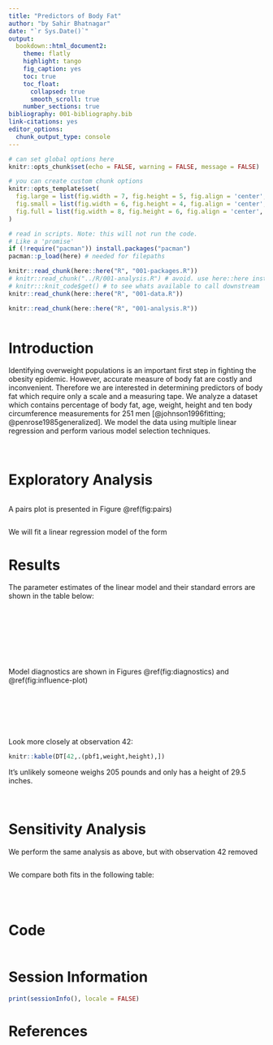 ```yaml
---
title: "Predictors of Body Fat"
author: "by Sahir Bhatnagar"
date: "`r Sys.Date()`"
output:
  bookdown::html_document2:
    theme: flatly
    highlight: tango
    fig_caption: yes
    toc: true
    toc_float:
      collapsed: true
      smooth_scroll: true
    number_sections: true
bibliography: 001-bibliography.bib
link-citations: yes
editor_options: 
  chunk_output_type: console
---
```


```r
# can set global options here
knitr::opts_chunk$set(echo = FALSE, warning = FALSE, message = FALSE)

# you can create custom chunk options
knitr::opts_template$set(
  fig.large = list(fig.width = 7, fig.height = 5, fig.align = 'center', fig.pos = 'h'),
  fig.small = list(fig.width = 6, fig.height = 4, fig.align = 'center', fig.pos = 'h'),
  fig.full = list(fig.width = 8, fig.height = 6, fig.align = 'center', fig.pos = 'h')
)

# read in scripts. Note: this will not run the code. 
# Like a 'promise'
if (!require("pacman")) install.packages("pacman")
pacman::p_load(here) # needed for filepaths

knitr::read_chunk(here::here("R", "001-packages.R"))
# knitr::read_chunk("../R/001-analysis.R") # avoid. use here::here instead. more robust across users
# knitr:::knit_code$get() # to see whats available to call downstream
knitr::read_chunk(here::here("R", "001-data.R"))

knitr::read_chunk(here::here("R", "001-analysis.R"))
```


```r
```


# Introduction

Identifying overweight populations is an important first step in fighting the obesity epidemic. However, accurate measure of body fat are costly and inconvenient. Therefore we are interested in determining predictors of body fat which require only a scale and a measuring tape. We analyze a dataset which contains percentage of body fat, age, weight, height and ten body circumference measurements for 251 men [@johnson1996fitting; @penrose1985generalized]. We model the data using multiple linear regression and perform various model selection techniques.

<br>


# Exploratory Analysis

```r
```

A pairs plot is presented in Figure \@ref(fig:pairs)

```r
```

We will fit a linear regression model of the form

\begin{multline}
pbf1_i= \beta_0+\beta_1\textrm{age}_i+\beta_2\textrm{weight}_i+\beta_3\textrm{height}_i+\beta_4\textrm{neck}_i \\
+\beta_5\textrm{chest}+\beta_6\textrm{abdomen}_i+\beta_7\textrm{hip}_i+\beta_8\textrm{thigh}_i+\beta_9\textrm{knee}_i \\
+\beta_{10}\textrm{ankle}_i+ \beta_{11}\textrm{bicep}_i +\beta_{12}\textrm{forearm}_i +\beta_{13}\textrm{wrist}_i + \varepsilon
\end{multline}


# Results

The parameter estimates of the linear model and their standard errors are shown in the table below:

<br>

```r
```

```r
```

```r
```

```r
```


<br>

Model diagnostics are shown in Figures \@ref(fig:diagnostics) and \@ref(fig:influence-plot)

```r
```

<br>


```r
```


<br>

Look more closely at observation 42:

```r
knitr::kable(DT[42,.(pbf1,weight,height),])
```

It's unlikely someone weighs 205 pounds and only has a height of 29.5 inches. 

<br>

# Sensitivity Analysis

We perform the same analysis as above, but with observation 42 removed

```r
```


We compare both fits in the following table:

<br>


```r
```




# Code {-}

```r
```

# Session Information

```r
print(sessionInfo(), locale = FALSE)
```


# References

